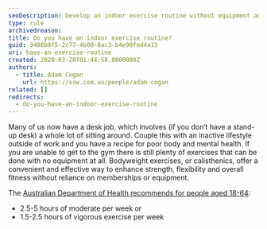```yaml
---
seoDescription: Develop an indoor exercise routine without equipment and boost strength, flexibility, and overall fitness with bodyweight exercises.
type: rule
archivedreason:
title: Do you have an indoor exercise routine?
guid: 3486b8f5-2c77-4b00-8ac3-b4e90fed4a13
uri: have-an-exercise-routine
created: 2020-03-20T01:44:58.0000000Z
authors:
  - title: Adam Cogan
    url: https://ssw.com.au/people/adam-cogan
related: []
redirects:
  - do-you-have-an-indoor-exercise-routine
---
```


Many of us now have a desk job, which involves (if you don’t have a stand-up desk) a whole lot of sitting around. Couple this with an inactive lifestyle outside of work and you have a recipe for poor body and mental health.
If you are unable to get to the gym there is still plenty of exercises that can be done with no equipment at all. Bodyweight exercises, or calisthenics, offer a convenient and effective way to enhance strength, flexibility and overall fitness without reliance on memberships or equipment.

The [Australian Department of Health recommends for people aged 18-64](https://www1.health.gov.au/internet/main/publishing.nsf/Content/health-pubhlth-strateg-phys-act-guidelines#npa1864):

- 2.5-5 hours of moderate per week
  or
- 1.5-2.5 hours of vigorous exercise per week
